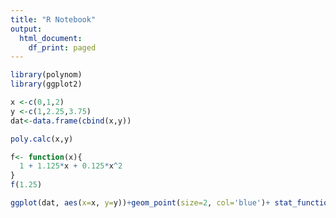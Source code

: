```yaml
---
title: "R Notebook"
output:
  html_document:
    df_print: paged
---
```


```r
library(polynom)
library(ggplot2)
```


```r
x <-c(0,1,2)
y <-c(1,2.25,3.75)
dat<-data.frame(cbind(x,y))
```

```r
poly.calc(x,y)
```
```r
f<- function(x){
  1 + 1.125*x + 0.125*x^2
}
f(1.25)
```
```r
ggplot(dat, aes(x=x, y=y))+geom_point(size=2, col='blue')+ stat_function(fun = f, size=1.25, alpha=0.4)
```

